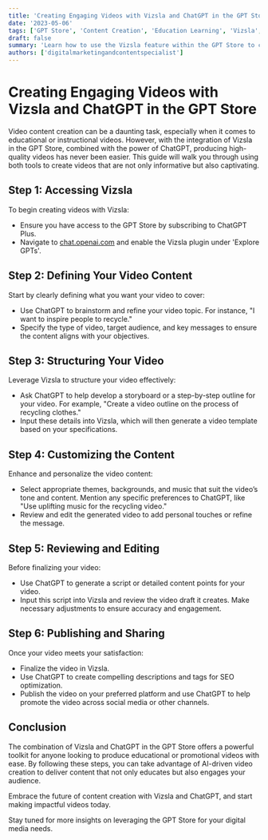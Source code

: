 ```yaml
---
title: 'Creating Engaging Videos with Vizsla and ChatGPT in the GPT Store'
date: '2023-05-06'
tags: ['GPT Store', 'Content Creation', 'Education Learning', 'Vizsla', 'ChatGPT']
draft: false
summary: 'Learn how to use the Vizsla feature within the GPT Store to create educational and engaging videos efficiently. This guide provides step-by-step instructions on how to maximize the potential of Vizsla in conjunction with ChatGPT for effective video production.'
authors: ['digitalmarketingandcontentspecialist']
---
```


# Creating Engaging Videos with Vizsla and ChatGPT in the GPT Store

Video content creation can be a daunting task, especially when it comes to educational or instructional videos. However, with the integration of Vizsla in the GPT Store, combined with the power of ChatGPT, producing high-quality videos has never been easier. This guide will walk you through using both tools to create videos that are not only informative but also captivating.

## Step 1: Accessing Vizsla

To begin creating videos with Vizsla:
- Ensure you have access to the GPT Store by subscribing to ChatGPT Plus.
- Navigate to [chat.openai.com](https://chat.openai.com) and enable the Vizsla plugin under 'Explore GPTs'.

## Step 2: Defining Your Video Content

Start by clearly defining what you want your video to cover:
- Use ChatGPT to brainstorm and refine your video topic. For instance, "I want to inspire people to recycle."
- Specify the type of video, target audience, and key messages to ensure the content aligns with your objectives.

## Step 3: Structuring Your Video

Leverage Vizsla to structure your video effectively:
- Ask ChatGPT to help develop a storyboard or a step-by-step outline for your video. For example, "Create a video outline on the process of recycling clothes."
- Input these details into Vizsla, which will then generate a video template based on your specifications.

## Step 4: Customizing the Content

Enhance and personalize the video content:
- Select appropriate themes, backgrounds, and music that suit the video’s tone and content. Mention any specific preferences to ChatGPT, like "Use uplifting music for the recycling video."
- Review and edit the generated video to add personal touches or refine the message.

## Step 5: Reviewing and Editing

Before finalizing your video:
- Use ChatGPT to generate a script or detailed content points for your video.
- Input this script into Vizsla and review the video draft it creates. Make necessary adjustments to ensure accuracy and engagement.

## Step 6: Publishing and Sharing

Once your video meets your satisfaction:
- Finalize the video in Vizsla.
- Use ChatGPT to create compelling descriptions and tags for SEO optimization.
- Publish the video on your preferred platform and use ChatGPT to help promote the video across social media or other channels.

## Conclusion

The combination of Vizsla and ChatGPT in the GPT Store offers a powerful toolkit for anyone looking to produce educational or promotional videos with ease. By following these steps, you can take advantage of AI-driven video creation to deliver content that not only educates but also engages your audience.

Embrace the future of content creation with Vizsla and ChatGPT, and start making impactful videos today.

Stay tuned for more insights on leveraging the GPT Store for your digital media needs.
